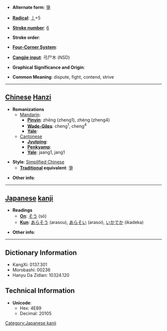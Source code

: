 * '''Alternate form''': [[爭]]

* '''[[Wiktionary:Chinese radical index| Radical]]''': [[Wiktionary:Chinese radical index 亅|亅]]+5

* '''[[Wiktionary:Chinese total strokes index|Stroke number]]''': [[Wiktionary:Chinese total strokes index 6|6]]

* '''Stroke order''': 

* '''[[Wiktionary:Chinese four corner index|Four-Corner System]]''': 

* '''[[Wiktionary:Chinese Cangjie index|Cangjie input]]''': 弓尸木 (NSD)

* '''Graphical Significance and Origin''': 

* '''Common Meaning''': dispute, fight, contend, strive

----

== [[Chinese]] [[Hanzi]] ==

* '''Romanizations'''
** [[Mandarin]]:
*** '''[[Pinyin]]''': zhēng (zheng1), zhèng (zheng4)
*** '''[[Wade-Giles]]''': cheng<sup>1</sup>, cheng<sup>4</sup>
*** '''[[Yale]]''': 
**[[Cantonese]]
***'''[[Jyutping]]''':
***'''[[Penkyamp]]''': 
***'''[[Yale]]''': jaang1, jang1

* '''Style''': [[Simplified Chinese]] 
** '''[[Traditional Chinese|Traditional]] equivalent''': [[爭]]

* '''Other info''': 

----

== [[Japanese]] [[kanji]] ==

* '''Readings'''
** '''[[On]]''': [[そう]] (sō)
** '''[[Kun]]''': [[あらそう]] (arasou), [[あらそい]] (arasoi), [[いかでか]] (ikadeka)

* '''Other info''':  

----

== Dictionary Information ==

* KangXi: 0137.301
* Morobashi: 00236
* Hanyu Da Zidian: 10324.120

== Technical Information ==

* '''Unicode''':
** Hex: 4E89
** Decimal: 20105

[[Category:Japanese kanji]]